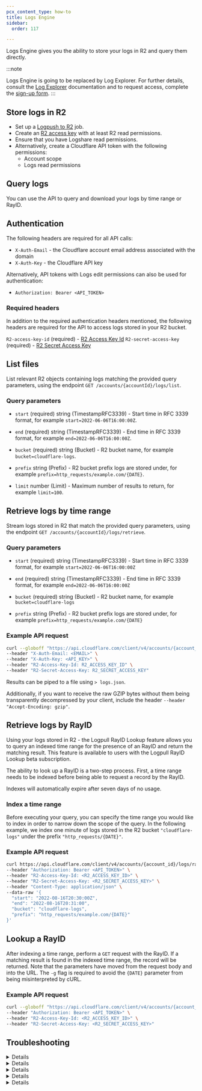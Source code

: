 ```yaml
---
pcx_content_type: how-to
title: Logs Engine
sidebar:
  order: 117

---
```



Logs Engine gives you the ability to store your logs in R2 and query them directly.

:::note

Logs Engine is going to be replaced by Log Explorer. For further details, consult the [Log Explorer](/logs/log-explorer/) documentation and to request access, complete the [sign-up form](https://cloudflare.com/lp/log-explorer/).
:::

## Store logs in R2

* Set up a [Logpush to R2](/logs/get-started/enable-destinations/r2/) job.
* Create an [R2 access key](/r2/api/s3/tokens/) with at least R2 read permissions.
* Ensure that you have Logshare read permissions.
* Alternatively, create a Cloudflare API token with the following permissions:
  * Account scope
  * Logs read permissions

## Query logs

You can use the API to query and download your logs by time range or RayID.

## Authentication

The following headers are required for all API calls:

* `X-Auth-Email` - the Cloudflare account email address associated with the domain
* `X-Auth-Key` - the Cloudflare API key

Alternatively, API tokens with Logs edit permissions can also be used for authentication:

* `Authorization: Bearer <API_TOKEN>`

### Required headers

In addition to the required authentication headers mentioned, the following headers are required for the API to access logs stored in your R2 bucket.

`R2-access-key-id` (required) - [R2 Access Key Id](/r2/api/s3/tokens/)
`R2-secret-access-key` (required) - [R2 Secret Access Key](/r2/api/s3/tokens/)

## List files

List relevant R2 objects containing logs matching the provided query parameters, using the endpoint `GET /accounts/{accountId}/logs/list`.

### Query parameters

* `start` (required) string  (TimestampRFC3339) - Start time in RFC 3339 format, for example `start=2022-06-06T16:00:00Z`.

* `end` (required) string  (TimestampRFC3339) - End time in RFC 3339 format, for example `end=2022-06-06T16:00:00Z`.

* `bucket` (required) string (Bucket) - R2 bucket name, for example `bucket=cloudflare-logs`.

* `prefix` string (Prefix) - R2 bucket prefix logs are stored under, for example `prefix=http_requests/example.com/{DATE}`.

* `limit` number (Limit) - Maximum number of results to return, for example `limit=100`.

## Retrieve logs by time range

Stream logs stored in R2 that match the provided query parameters, using the endpoint `GET /accounts/{accountId}/logs/retrieve`.

### Query parameters

* `start` (required) string  (TimestampRFC3339) - Start time in RFC 3339 format, for example `start=2022-06-06T16:00:00Z`

* `end` (required) string  (TimestampRFC3339) - End time in RFC 3339 format, for example `end=2022-06-06T16:00:00Z`

* `bucket` (required) string (Bucket) - R2 bucket name, for example `bucket=cloudflare-logs`

* `prefix` string (Prefix) - R2 bucket prefix logs are stored under, for example `prefix=http_requests/example.com/{DATE}`

### Example API request

```bash
curl --globoff "https://api.cloudflare.com/client/v4/accounts/{account_id}/logs/retrieve?start=2022-06-01T16:00:00Z&end=2022-06-01T16:05:00Z&bucket=cloudflare-logs&prefix=http_requests/example.com/{DATE}" \
--header "X-Auth-Email: <EMAIL>" \
--header "X-Auth-Key: <API_KEY>" \
--header "R2-Access-Key-Id: R2_ACCESS_KEY_ID" \
--header "R2-Secret-Access-Key: R2_SECRET_ACCESS_KEY"
```

Results can be piped to a file using `> logs.json`.

Additionally, if you want to receive the raw GZIP bytes without them being transparently decompressed by your client, include the header `--header "Accept-Encoding: gzip"`.

## ​Retrieve logs by RayID

Using your logs stored in R2 - the Logpull RayID Lookup feature allows you to query an indexed time range for the presence of an RayID and return the matching result. This feature is available to users with the Logpull RayID Lookup beta subscription.

The ability to look up a RayID is a two-step process. First, a time range needs to be indexed before being able to request a record by the RayID.

Indexes will automatically expire after seven days of no usage.

### Index a time range

Before executing your query, you can specify the time range you would like to index in order to narrow down the scope of the query. In the following example, we index one minute of logs stored in the R2 bucket `"cloudflare-logs"` under the prefix `"http_requests/{DATE}"`.

### Example API request

```bash
curl https://api.cloudflare.com/client/v4/accounts/{account_id}/logs/rayids/index \
--header "Authorization: Bearer <API_TOKEN>" \
--header "R2-Access-Key-Id: <R2_ACCESS_KEY_ID>" \
--header "R2-Secret-Access-Key: <R2_SECRET_ACCESS_KEY>" \
--header "Content-Type: application/json" \
--data-raw '{
  "start": "2022-08-16T20:30:00Z",
  "end": "2022-08-16T20:31:00",
  "bucket": "cloudflare-logs",
  "prefix": "http_requests/example.com/{DATE}"
}'
```

## Lookup a RayID

After indexing a time range, perform a `GET` request with the RayID. If a matching result is found in the indexed time range, the record will be returned. Note that the parameters have moved from the request body and into the URL. The `-g` flag is required to avoid the `{DATE}` parameter from being misinterpreted by cURL.

### Example API request

```bash
curl --globoff "https://api.cloudflare.com/client/v4/accounts/{account_id}/logs/rayids/<RAY_ID>?bucket=cloudflare-logs&prefix=http_requests/example.com/{DATE}" \
--header "Authorization: Bearer <API_TOKEN>" \
--header "R2-Access-Key-Id: <R2_ACCESS_KEY_ID>" \
--header "R2-Secret-Access-Key: <R2_SECRET_ACCESS_KEY>"
```

## Troubleshooting


<Details header="I am getting an error when accessing the API">

* **Error**: Time range returned too many results. Try reducing the time range and try again.

HTTP status code `422` will be returned if the time range between the start and end parameters is too wide. Try querying a shorter time range if you are running into this limit.

* **Error**: Provided token does not have the required features enabled.

Contact your account representative to have the beta Logpull RayID Lookup subscription added to your account.

* **Error**: Time range returned too many results. Try reducing the time range and try again.

High volume zones can produce many log files in R2. Try reducing your start and end time range until you find a duration that works best for your log volume.


</Details>


<Details header="How do I know what time range to index?">

Currently, there is no process to index logs as they arrive. If you have the RayID and know the time the request was made, try indexing the next 5-10 minutes of logs after the request was completed.


</Details>


<Details header="What is the time delay between when an event happens and when I can query for it?">

Logpush delivers logs in batches as soon as possible, generally in less than one minute. After this, logs can be accessed using Logs Engine.


</Details>


<Details header="Does R2 have retention controls?">

R2 does not currently have retention controls in place. You can query back as far as when you created the Logpush job.


</Details>


<Details header="Which datasets is Logs Engine compatible with?">

The retrieval API is compatible with all the datasets we support. The full list is available on the [Log fields](/logs/reference/log-fields/) section.


</Details>

